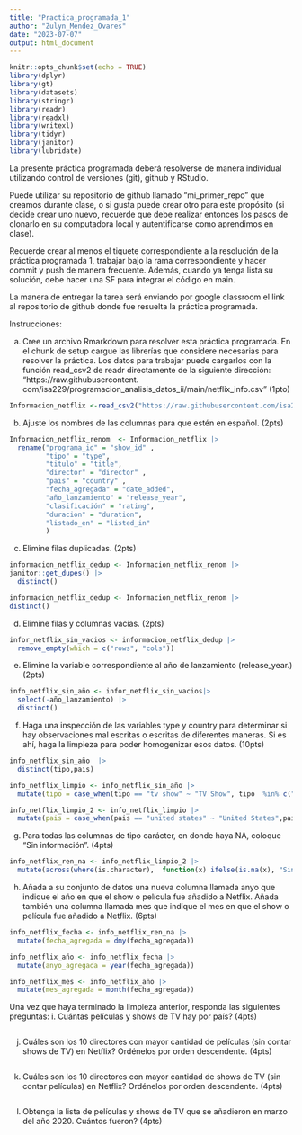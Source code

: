 ```yaml
---
title: "Practica_programada_1"
author: "Zulyn_Mendez_Ovares"
date: "2023-07-07"
output: html_document
---
```


```r
knitr::opts_chunk$set(echo = TRUE)
library(dplyr)
library(gt)
library(datasets)
library(stringr)
library(readr)
library(readxl) 
library(writexl) 
library(tidyr)
library(janitor) 
library(lubridate)
```

La presente práctica programada deberá resolverse de manera individual utilizando control de versiones (git), github y RStudio. 

Puede utilizar su repositorio de github llamado “mi_primer_repo” que creamos durante clase, o si gusta puede crear otro para este propósito (si decide crear uno nuevo, recuerde que debe realizar entonces los pasos de clonarlo en su computadora local y autentificarse como aprendimos en clase). 

Recuerde crear al menos el tiquete correspondiente a la resolución de la práctica programada 1, trabajar bajo la rama correspondiente y hacer commit y push de manera frecuente. Además, cuando ya tenga lista su solución, debe hacer una SF para integrar el código en main. 

La manera de entregar la tarea será enviando por google classroom el link al repositorio de github donde fue resuelta la práctica programada. 

Instrucciones: 

a. Cree un archivo Rmarkdown para resolver esta práctica programada. En el chunk de setup cargue las librerías que considere necesarias para resolver la práctica. Los datos para trabajar puede cargarlos con la función read_csv2 de readr directamente de la siguiente dirección: “https://raw.githubusercontent. com/isa229/programacion_analisis_datos_ii/main/netflix_info.csv” (1pto) 

```r
Informacion_netflix <-read_csv2("https://raw.githubusercontent.com/isa229/programacion_analisis_datos_ii/main/netflix_info.csv")
```

b. Ajuste los nombres de las columnas para que estén en español. (2pts)
```r
Informacion_netflix_renom  <- Informacion_netflix |>
  rename("programa_id" = "show_id" ,
         "tipo" = "type",
         "titulo" = "title",
         "director" = "director" ,
         "pais" = "country" ,
         "fecha_agregada" = "date_added",
         "año_lanzamiento" = "release_year",
         "clasificación" = "rating",
         "duracion" = "duration",
         "listado_en" = "listed_in"
         )
```


c. Elimine filas duplicadas. (2pts) 
```r
informacion_netflix_dedup <- Informacion_netflix_renom |>
janitor::get_dupes() |> 
  distinct()
```

```r
informacion_netflix_dedup <- Informacion_netflix_renom |>
distinct()
```

d. Elimine filas y columnas vacías. (2pts) 

```r
infor_netflix_sin_vacios <- informacion_netflix_dedup |> 
  remove_empty(which = c("rows", "cols"))
```

e. Elimine la variable correspondiente al año de lanzamiento (release_year.) (2pts) 
```r
info_netflix_sin_año <- infor_netflix_sin_vacios|> 
  select(-año_lanzamiento) |>
  distinct()
```


f. Haga una inspección de las variables type y country para determinar si hay observaciones mal escritas o escritas de diferentes maneras. Si es ahí, haga la limpieza para poder homogenizar esos datos. (10pts) 

```r
info_netflix_sin_año  |>
  distinct(tipo,pais)
```

```r
info_netflix_limpio <- info_netflix_sin_año |>
  mutate(tipo = case_when(tipo == "tv show" ~ "TV Show", tipo  %in% c("movie", "Movi") ~ "Movie", TRUE ~ tipo))
```

```r
info_netflix_limpio_2 <- info_netflix_limpio |>
  mutate(pais = case_when(pais == "united states" ~ "United States",pais == "india" ~ "India",pais == "canada" ~ "Canada" ,pais == "pakistan" ~ "Pakistan", TRUE ~ pais))
```


g. Para todas las columnas de tipo carácter, en donde haya NA, coloque “Sin información”. (4pts) 
```r
info_netflix_ren_na <- info_netflix_limpio_2 |> 
  mutate(across(where(is.character),  function(x) ifelse(is.na(x), "Sin información", x)))
```


h. Añada a su conjunto de datos una nueva columna llamada anyo que indique el año en que el show o película fue añadido a Netflix. Añada también una columna llamada mes que indique el mes en que el show o película fue añadido a Netflix. (6pts) 
```r
info_netflix_fecha <- info_netflix_ren_na |> 
  mutate(fecha_agregada = dmy(fecha_agregada))
```

```r
info_netflix_año <- info_netflix_fecha |> 
  mutate(anyo_agregada = year(fecha_agregada))
```

```r
info_netflix_mes <- info_netflix_año |> 
  mutate(mes_agregada = month(fecha_agregada))
```


Una vez que haya terminado la limpieza anterior, responda las siguientes preguntas: i. Cuántas películas y shows de TV hay por país? (4pts) 
```r

```


j. Cuáles son los 10 directores con mayor cantidad de películas (sin contar shows de TV) en Netflix? Ordénelos por orden descendente. (4pts)
```r

```

k. Cuáles son los 10 directores con mayor cantidad de shows de TV (sin contar películas) en Netflix? Ordénelos por orden descendente. (4pts) 
```r

```


l. Obtenga la lista de películas y shows de TV que se añadieron en marzo del año 2020. Cuántos fueron? (4pts) 

```r

```

